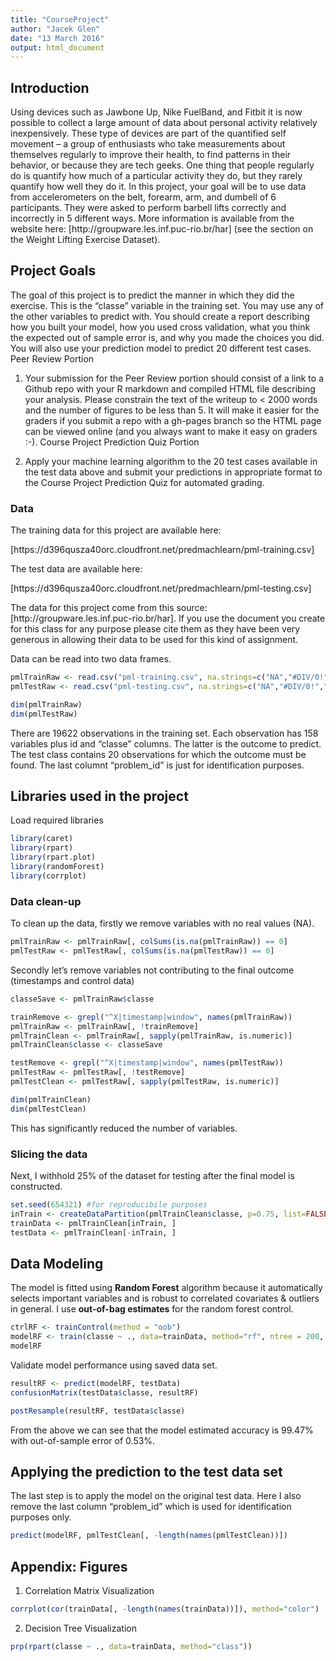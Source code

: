 ```yaml
---
title: "CourseProject"
author: "Jacek Glen"
date: "13 March 2016"
output: html_document
---
```



## Introduction  
Using devices such as Jawbone Up, Nike FuelBand, and Fitbit it is now possible to collect a large amount of data about personal activity relatively inexpensively. These type of devices are part of the quantified self movement – a group of enthusiasts who take measurements about themselves regularly to improve their health, to find patterns in their behavior, or because they are tech geeks. One thing that people regularly do is quantify how much of a particular activity they do, but they rarely quantify how well they do it. In this project, your goal will be to use data from accelerometers on the belt, forearm, arm, and dumbell of 6 participants. They were asked to perform barbell lifts correctly and incorrectly in 5 different ways. More information is available from the website here: [http://groupware.les.inf.puc-rio.br/har] (see the section on the Weight Lifting Exercise Dataset). 

## Project Goals
The goal of this project is to predict the manner in which they did the exercise. This is the "classe" variable in the training set. You may use any of the other variables to predict with. You should create a report describing how you built your model, how you used cross validation, what you think the expected out of sample error is, and why you made the choices you did. You will also use your prediction model to predict 20 different test cases.
Peer Review Portion

1. Your submission for the Peer Review portion should consist of a link to a Github repo with your R markdown and compiled HTML file describing your analysis. Please constrain the text of the writeup to < 2000 words and the number of figures to be less than 5. It will make it easier for the graders if you submit a repo with a gh-pages branch so the HTML page can be viewed online (and you always want to make it easy on graders :-).
Course Project Prediction Quiz Portion

2. Apply your machine learning algorithm to the 20 test cases available in the test data above and submit your predictions in appropriate format to the Course Project Prediction Quiz for automated grading. 


### Data

The training data for this project are available here:

[https://d396qusza40orc.cloudfront.net/predmachlearn/pml-training.csv]

The test data are available here:

[https://d396qusza40orc.cloudfront.net/predmachlearn/pml-testing.csv]

The data for this project come from this source: [http://groupware.les.inf.puc-rio.br/har]. If you use the document you create for this class for any purpose please cite them as they have been very generous in allowing their data to be used for this kind of assignment. 

Data can be read into two data frames.  
```r
pmlTrainRaw <- read.csv("pml-training.csv", na.strings=c("NA","#DIV/0!",""))
pmlTestRaw <- read.csv("pml-testing.csv", na.strings=c("NA","#DIV/0!",""))

dim(pmlTrainRaw)
dim(pmlTestRaw)
```

There are 19622 observations in the training set. Each observation has 158 variables plus id and "classe" columns. The latter is the outcome to predict.
The test class contains 20 observations for which the outcome must be found. The last columnt "problem_id" is just for identification purposes.


## Libraries used in the project
Load required libraries

```r
library(caret)
library(rpart)
library(rpart.plot)
library(randomForest)
library(corrplot)
```

### Data clean-up

To clean up the data, firstly we remove variables with no real values (NA).
```r
pmlTrainRaw <- pmlTrainRaw[, colSums(is.na(pmlTrainRaw)) == 0] 
pmlTestRaw <- pmlTestRaw[, colSums(is.na(pmlTestRaw)) == 0] 
```  
Secondly let's remove variables not contributing to the final outcome (timestamps and control data)
```r
classeSave <- pmlTrainRaw$classe

trainRemove <- grepl("^X|timestamp|window", names(pmlTrainRaw))
pmlTrainRaw <- pmlTrainRaw[, !trainRemove]
pmlTrainClean <- pmlTrainRaw[, sapply(pmlTrainRaw, is.numeric)]
pmlTrainClean$classe <- classeSave

testRemove <- grepl("^X|timestamp|window", names(pmlTestRaw))
pmlTestRaw <- pmlTestRaw[, !testRemove]
pmlTestClean <- pmlTestRaw[, sapply(pmlTestRaw, is.numeric)]

dim(pmlTrainClean)
dim(pmlTestClean)
```
 
This has significantly reduced the number of variables.

### Slicing the data

Next, I withhold 25% of the dataset for testing after the final model is constructed.  

```r
set.seed(654321) #for reproducibile purposes
inTrain <- createDataPartition(pmlTrainClean$classe, p=0.75, list=FALSE)
trainData <- pmlTrainClean[inTrain, ]
testData <- pmlTrainClean[-inTrain, ]
```

## Data Modeling
The model is fitted using **Random Forest** algorithm because it automatically selects important variables and is robust to correlated covariates & outliers in general. I use **out-of-bag estimates** for the random forest control.
```r
ctrlRF <- trainControl(method = "oob")
modelRF <- train(classe ~ ., data=trainData, method="rf", ntree = 200, trControl = ctrlRF)
modelRF
```
Validate model performance using saved data set.
```r
resultRF <- predict(modelRF, testData)
confusionMatrix(testData$classe, resultRF)
```
```r
postResample(resultRF, testData$classe)
```
From the above we can see that the model estimated accuracy is 99.47% with out-of-sample error of 0.53%.

## Applying the prediction to the test data set
The last step is to apply the model on the original test data. Here I also remove the last column "problem_id" which is used for identification purposes only.

```r
predict(modelRF, pmlTestClean[, -length(names(pmlTestClean))])
```  

## Appendix: Figures
1. Correlation Matrix Visualization  
```r
corrplot(cor(trainData[, -length(names(trainData))]), method="color")
```

2. Decision Tree Visualization
```r
prp(rpart(classe ~ ., data=trainData, method="class"))
```